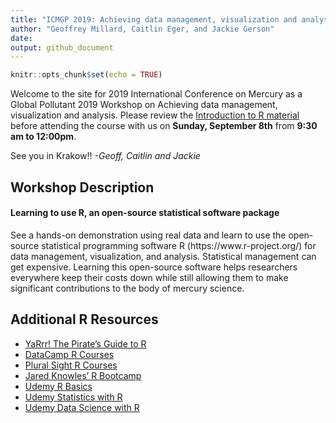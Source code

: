 ```yaml
---
title: "ICMGP 2019: Achieving data management, visualization and analysis"
author: "Geoffrey Millard, Caitlin Eger, and Jackie Gerson"
date: 
output: github_document
---
```


```r
knitr::opts_chunk$set(echo = TRUE)
```

Welcome to the site for 2019 International Conference on Mercury as a Global Pollutant 2019 Workshop on Achieving data management, visualization and analysis. Please review the [Introduction to R material](https://htmlpreview.github.io/?https://github.com/cgeger/ICMGP2019/blob/master/Introduction-to-R.html) before attending the course with us on **Sunday, September 8th** from **9:30 am to 12:00pm**.

See you in Krakow!!
*-Geoff, Caitlin and Jackie*


## Workshop Description

#### Learning to use R, an open-source statistical software package

See a hands-on demonstration using real data and learn to use the open-source statistical programming software R (https://www.r-project.org/) for data management, visualization, and analysis. Statistical management can get expensive. Learning this open-source software helps researchers everywhere keep their costs down while still allowing them to make significant contributions to the body of mercury science.

## Additional R Resources

 - [YaRrr! The Pirate’s Guide to R](http://nathanieldphillips.com/thepiratesguidetor/)
 - [DataCamp R Courses](https://www.datacamp.com/courses)
 - [Plural Sight R Courses](https://www.pluralsight.com/search?q=R&categories=course)
 - [Jared Knowles' R Bootcamp](https://www.jaredknowles.com/r-bootcamp/)
 - [Udemy R Basics](https://www.udemy.com/course/r-basics/?LSNPUBID=JVFxdTr9V80&ranEAID=JVFxdTr9V80&ranMID=39197&ranSiteID=JVFxdTr9V80-_hGn5ABuVNyQZ.Oa5Z4MEg)
 - [Udemy Statistics with R](https://www.udemy.com/course/statistics-with-r/?LSNPUBID=JVFxdTr9V80&ranEAID=JVFxdTr9V80&ranMID=39197&ranSiteID=JVFxdTr9V80-yctmVH2oihyh9oIpfFu_Xw)
 - [Udemy Data Science with R](https://www.udemy.com/course/datascience_with_r/?LSNPUBID=JVFxdTr9V80&ranEAID=JVFxdTr9V80&ranMID=39197&ranSiteID=JVFxdTr9V80-eBPGmB5Vo.8wJ.Jb0zEF7Q)
